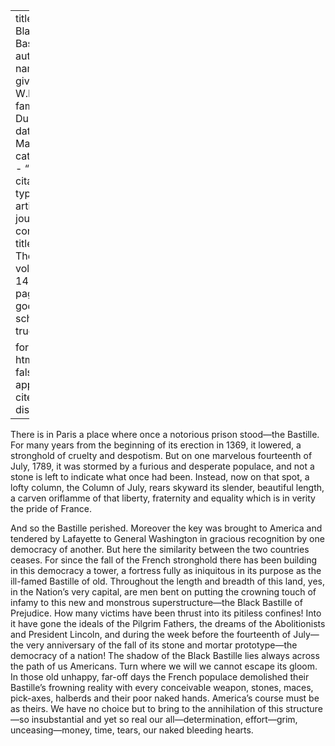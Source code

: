 
---
title: 'The Black Bastille'
author:
  - name:
      given: W.E.B.
      family: Du Bois
date: Mar. 1917
categories: 
  - ""
citation: 
  type: article-journal
  container-title: The Crisis
  volume: 14
  issue: 5
  page: 217
google-scholar: true

format:
  html:
    toc: false
    appendix-cite-as: display
---



There is in Paris a place where once a notorious prison stood---the Bastille. For many years from the beginning of its erection in 1369, it lowered, a stronghold of cruelty and despotism. But on one marvelous fourteenth of July, 1789, it was stormed by a furious and desperate populace, and not a stone is left to indicate what once had been. Instead, now on that spot, a lofty column, the Column of July, rears skyward its slender, beautiful length, a carven oriflamme of that liberty, fraternity and equality which is in verity the pride of France.

And so the Bastille perished. Moreover the key was brought to America and tendered by Lafayette to General Washington in gracious recognition by one democracy of another. But here the similarity between the two countries ceases. For since the fall of the French stronghold there has been building in this democracy a tower, a fortress fully as iniquitous in its purpose as the ill-famed Bastille of old. Throughout the length and breadth of this land, yes, in the Nation's very capital, are men bent on putting the crowning touch of infamy to this new and monstrous superstructure---the Black Bastille of Prejudice. How many victims have been thrust into its pitiless confines! Into it have gone the ideals of the Pilgrim Fathers, the dreams of the Abolitionists and President Lincoln, and during the week before the fourteenth of July---the very anniversary of the fall of its stone and mortar prototype---the democracy of a nation! The shadow of the Black Bastille lies always across the path of us Americans. Turn where we will we cannot escape its gloom. In those old unhappy, far-off days the French populace demolished their Bastille's frowning reality with every conceivable weapon, stones, maces, pick-axes, halberds and their poor naked hands. America's course must be as theirs. We have no choice but to bring to the annihilation of this structure---so insubstantial and yet so real our all---determination, effort---grim, unceasing---money, time, tears, our naked bleeding hearts.

